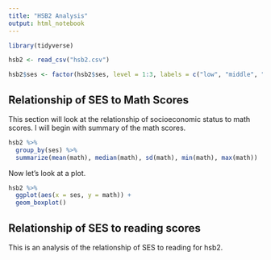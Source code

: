 ```yaml
---
title: "HSB2 Analysis"
output: html_notebook
---
```


```r

library(tidyverse)

hsb2 <- read_csv("hsb2.csv")

hsb2$ses <- factor(hsb2$ses, level = 1:3, labels = c("low", "middle", "high"))

```


## Relationship of SES to Math Scores

This section will look at the relationship of socioeconomic status to
math scores. I will begin with summary of the math scores.

```r

hsb2 %>%
  group_by(ses) %>%
  summarize(mean(math), median(math), sd(math), min(math), max(math))

```

Now let's look at a plot.

```r

hsb2 %>%
  ggplot(aes(x = ses, y = math)) +
  geom_boxplot()

```

## Relationship of SES to reading scores

This is an analysis of the relationship of SES to reading for hsb2.



